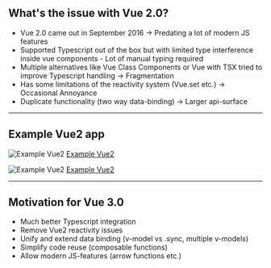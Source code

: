 <!-- section-title: Intro -->
## What's the issue with Vue 2.0?
- Vue 2.0 came out in September 2016 -> Predating a lot of modern JS features
- Supported Typescript out of the box but with limited type interference inside vue components - Lot of manual typing required
- Multiple alternatives like Vue Class Components or Vue with TSX tried to improve Typescript handling -> Fragmentation
- Has some limitations of the reactivity system (Vue.set etc.) -> Occasional Annoyance
- Duplicate functionality (two way data-binding) -> Larger api-surface

---

## Example Vue2 app

<!-- block-start: grid -->
<!-- block-start: column -->
<!-- classes: grid.sm -->
![Example Vue2](../../code/examples/vue2-issues-1/screenshot.png)
[Example Vue2](http://127.0.0.1:8085/examples/vue2-issues-1)

<!-- block-end -->
<!-- block-start: column -->
![Example Vue2](../../code/examples/vue2-issues-1/screenshot.png)
[Example Vue2](http://127.0.0.1:8085/examples/vue2-issues-1)

<!-- block-end -->
<!-- block-end -->

---

## Motivation for Vue 3.0
- Much better Typescript integration
- Remove Vue2 reactivity issues
- Unify and extend data binding (v-model vs .sync, multiple v-models)
- Simplify code reuse (composable functions)
- Allow modern JS-features (arrow functions etc.)

